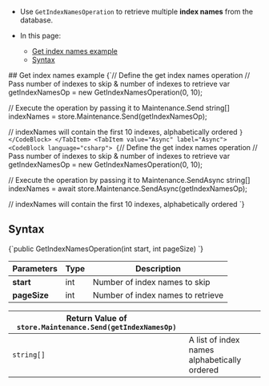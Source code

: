 
<Admonition type="note" title="">

* Use `GetIndexNamesOperation` to retrieve multiple __index names__ from the database.

* In this page:
    * [Get index names example](../../../../client-api/operations/maintenance/indexes/get-index-names.mdx#get-index-names-example)
    * [Syntax](../../../../client-api/operations/maintenance/indexes/get-index-names.mdx#syntax)

</Admonition>
## Get index names example

<Tabs groupId='languageSyntax'>
<TabItem value="Sync" label="Sync">
<CodeBlock language="csharp">
{`// Define the get index names operation
// Pass number of indexes to skip & number of indexes to retrieve
var getIndexNamesOp = new GetIndexNamesOperation(0, 10);

// Execute the operation by passing it to Maintenance.Send
string[] indexNames = store.Maintenance.Send(getIndexNamesOp);

// indexNames will contain the first 10 indexes, alphabetically ordered
`}
</CodeBlock>
</TabItem>
<TabItem value="Async" label="Async">
<CodeBlock language="csharp">
{`// Define the get index names operation
// Pass number of indexes to skip & number of indexes to retrieve
var getIndexNamesOp = new GetIndexNamesOperation(0, 10);

// Execute the operation by passing it to Maintenance.SendAsync
string[] indexNames = await store.Maintenance.SendAsync(getIndexNamesOp);

// indexNames will contain the first 10 indexes, alphabetically ordered
`}
</CodeBlock>
</TabItem>
</Tabs>



## Syntax

<TabItem value="get_index_names_syntax" label="get_index_names_syntax">
<CodeBlock language="csharp">
{`public GetIndexNamesOperation(int start, int pageSize)
`}
</CodeBlock>
</TabItem>

| Parameters | Type | Description |
| - |- | - |
| __start__ | int | Number of index names to skip |
| __pageSize__ | int   | Number of index names to retrieve |

| Return Value of `store.Maintenance.Send(getIndexNamesOp)` | |
| - | - |
| `string[]` | A list of index names alphabetically ordered |




